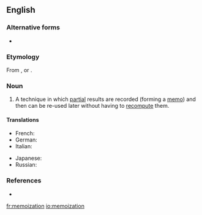 ==English==

===Alternative forms===
* {{l|en|memoisation}}

===Etymology===
From {{suffix|memoize|ation|lang=en}}, or {{suffix|memo|ization|lang=en}}.

===Noun===
{{en-noun|-}}

# {{label|en|computer science}} A technique in which [[partial]] results are recorded (forming a [[memo]]) and then can be re-used later without having to [[recompute]] them.

====Translations====
{{trans-top}}
* French: {{t+|fr|mémoization|f}}
* German: {{t|de|Memoisation|f}}
* Italian: {{t|it|memoizzazione|f}}
{{trans-mid}}
* Japanese: {{t|ja|メモ化|tr=memoka|sc=Jpan}}
* Russian: {{t|ru|мемоизация|f}}
{{trans-bottom}}

===References===
* {{pedia}}

[[fr:memoization]]
[[io:memoization]]